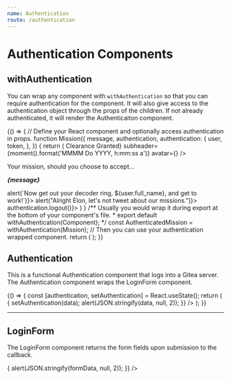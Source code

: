 ```yaml
---
name: Authentication
route: /authentication
---
```



# Authentication Components

## withAuthentication

You can wrap any component with `withAuthentication` so that you can require authentication for the component.
It will also give access to the authentication object through the props of the children.
If not already authenticated, it will render the Authenticaiton component.

<Playground>
{() => {
  // Define your React component and optionally access authentication in props.
  function Mission({
    message,
    authentication,
    authentication: {
      user,
      token,
    },
  }) {
    return (
      <Card>
        <CardHeader title={<strong>Clearance Granted</strong>} subheader={moment().format('MMMM Do YYYY, h:mm:ss a')} avatar={<Avatar src={user.avatar_url} />} />
        <CardContent>
          <p>Your mission, should you choose to accept...</p>
          <p><strong><em>{message}</em></strong></p>
        </CardContent>
        <CardActions>
          <IconButton onClick={()=> alert(`Now get out your decoder ring, ${user.full_name}, and get to work!`)}><Favorite /></IconButton>
          <IconButton onClick={()=> alert("Alright Elon, let's not tweet about our missions.")}><Share /></IconButton>
          <IconButton onClick={()=> authentication.logout()}><ExitToApp /></IconButton>
        </CardActions>
      </Card>
    )
  }
  /** Usually you would wrap it during export at the bottom of your component's file.
   *  export default withAuthentication(Component);
   */
  const AuthenticatedMission = withAuthentication(Mission);
  // Then you can use your authentication wrapped component.
  return (
    <Paper>
      <AuthenticatedMission
        //** Pass any props as you normally would. */
        message={loremIpsum()}
        authenticationConfig={{
          tokenid: "PlaygroundTesting",
          server: "https://git.door43.org",
          /** Optionally override messages. */
          messages: {
            actionText:"Verify Your Identity to See Your Mission",
            genericError: "Nothing to see here, carry on.",
            usernameError: "Your no agent, did you forget your name?",
            passwordError: "Are you sure you are who you think you are?",
          },
        }}
        /** Pass a previously returned authentication object to skip authentication form.
          authentication={{
            user: {...},
            token: {...},
            remember: false,
          }}
          */
      />
    </Paper>
  );
}}
</Playground>

<Props of={withAuthentication} isToggle title="Props" />

## Authentication

This is a functional Authentication component that logs into a Gitea server.
The Authentication component wraps the LoginForm component.

<Playground>
{() => {
  const [authentication, setAuthentication] = React.useState();
  return (
    <Paper>
      <Authentication
        messages={{
          actionText:"Authenticate",
          genericError: "Something happened!",
          usernameError: "No user found?",
          passwordError: "Did you fat finger your password?",
        }}
        config={{
          server: "https://git.door43.org",
          tokenid:"PlaygroundTesting",
        }}
        authentication={authentication}
        onAuthentication={(data) => {
          setAuthentication(data);
          alert(JSON.stringify(data, null, 2));
        }}
      />
    </Paper>
  );
}}
</Playground>

<Props of={Authentication} isToggle title="Props" />

---

## LoginForm

The LoginForm component returns the form fields upon submission to the callback.

<Playground>
<Paper>
  <LoginForm
    config={{server:'https://bg.door43.org'}}
    actionText="Sign in"
    onSubmit={(formData) => {
      alert(JSON.stringify(formData, null, 2));
    }}
  />
</Paper>
</Playground>

<Props of={LoginForm} isToggle title="Props" />
